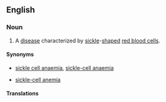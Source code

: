 {{wikipedia}}
==English==

===Noun===
{{en-noun|-}}

# {{medicine}} A [[disease]] characterized by [[sickle]]-[[shape]]d [[red blood cell]]s.

====Synonyms====
* {{qualifier|Commonwealth}} [[sickle cell anaemia]], [[sickle-cell anaemia]]
* {{qualifier|US}} [[sickle-cell anemia]]

====Translations====
{{trans-see|sickle-cell disease|sickle-cell anemia}}